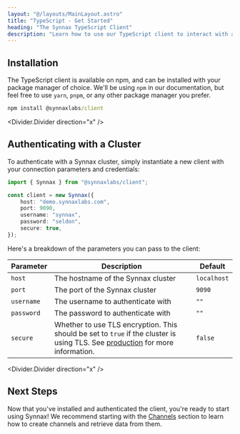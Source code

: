 ```yaml
---
layout: "@/layouts/MainLayout.astro"
title: "TypeScript - Get Started"
heading: "The Synnax TypeScript Client"
description: "Learn how to use our TypeScript client to interact with a Synnax cluster."
---
```


## Installation

The TypeScript client is available on npm, and can be installed with your
package manager of choice. We'll be using `npm` in our documentation, but feel
free to use `yarn`, `pnpm`, or any other package manager you prefer.

```cmd
npm install @synnaxlabs/client
```

<Divider.Divider direction="x" />

## Authenticating with a Cluster

To authenticate with a Synnax cluster, simply instantiate a new client with your 
connection parameters and credentials:

```typescript
import { Synnax } from "@synnaxlabs/client";

const client = new Synnax({
    host: "demo.synnaxlabs.com",
    port: 9090,
    username: "synnax",
    password: "seldon",
    secure: true,
});
```

Here's a breakdown of the parameters you can pass to the client:

| Parameter | Description | Default |
|-----------|-------------|---------|
| `host` | The hostname of the Synnax cluster | `localhost` |
| `port` | The port of the Synnax cluster | `9090` |
| `username` | The username to authenticate with | `""` |
| `password` | The password to authenticate with | `""` |
| `secure` | Whether to use TLS encryption. This should be set to `true` if the cluster is using TLS. See [production](../cluster/production) for more information. | `false` |

<Divider.Divider direction="x" />

## Next Steps

Now that you've installed and authenticated the client, you're ready to start
using Synnax! We recommend starting with the [Channels](channels) section to
learn how to create channels and retrieve data from them.
